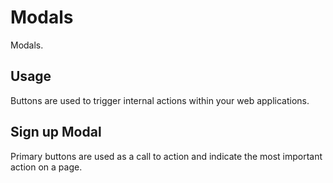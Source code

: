 


<Meta title="Design System|Modals" component={SignUpModal} />

# Modals

Modals.

## Usage

Buttons are used to trigger internal actions within your web applications.

## Sign up Modal

Primary buttons are used as a call to action and indicate the most important action on a page.

<Preview withToolbar>
  <Story name="signUpModal">
      <SignUpModal showModal={boolean('Show Modal', true)}></SignUpModal>
  </Story>
</Preview>

